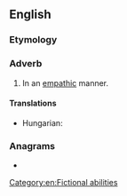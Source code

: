 ==English==

===Etymology===
{{suffix|en|empathic|ally}}

===Adverb===
{{en-adv}}

# In an [[empathic]] manner.

====Translations====
{{trans-top|in an empathic manner}}
* Hungarian: {{t|hu|empatikusan}}
{{trans-mid}}
{{trans-bottom}}

===Anagrams===
* {{anagrams|en|a=aacehillmpty|emphatically}}

[[Category:en:Fictional abilities]]